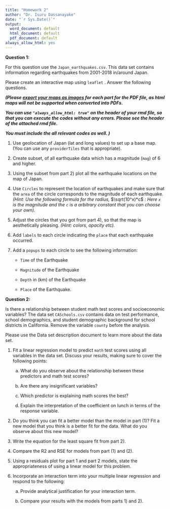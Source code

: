```yaml
---
title: "Homework 2"
author: "Dr. Isuru Dassanayake"
date: "`r Sys.Date()`"
output:
  word_document: default
  html_document: default
  pdf_document: default
always_allow_html: yes
---
```


**Question 1:**

For this question use the `Japan_earthquakes.csv`. This data set contains information regarding earthquakes from 2001-2018 in/around Japan.

Please create an interactive map using `leaflet` . Answer the following questions.

***(Please [export your maps as images]{.underline} for each part for the PDF file, as html maps will not be supported when converted into PDFs.***

***You can use `"always_allow_html: true"` on the header of your rmd file, so that you can execute the codes without any errors. Please see the header of the attached rmd file.***

***You must include the all relevant codes as well. )***

1.  Use geolocation of Japan (lat and long values) to set up a base map. (You can use any `providerTiles` that is appropriate).

2.  Create subset, of all earthquake data which has a magnitude (`mag`) of 6 and higher.

3.  Using the subset from part 2) plot all the earthquake locations on the map of Japan.

4.  Use `Circles` to represent the location of earthquakes and make sure that the `area` of the circle corresponds to the magnitude of each earthquake.*(Hint: Use the following formula for the radius,* $\sqrt(10^x)*c$ *: Here `x` is the magnitude and the `c` is a arbitrary constant that you can choose your own).*

5.  Adjust the circles that you got from part 4), so that the map is aesthetically pleasing. *(Hint: colors, opacity etc).*

6.  Add `labels` to each circle indicating the `place` that each earthquake occurred.

7.  Add a `popups` to each circle to see the following information:

    -   `Time` of the Earthquake

    -   `Magnitude` of the Earthquake

    -   `Depth` in (km) of the Earthquake

    -   `Place` of the Earthquake.

**Question 2:**

Is there a relationship between student math test scores and socioeconomic variables? The data set `CASchools.csv` contains data on test performance, school demographics, and student demographic background for school districts in California. Remove the variable `county` before the analysis.

Please use the Data set description document to learn more about the data set.

1.  Fit a linear regression model to predict `math` test scores using all variables in the data set. Discuss your results, making sure to cover the following points:

    a.  What do you observe about the relationship between these predictors and math test scores?

    b.  Are there any insignificant variables?

    c.  Which predictor is explaining math scores the best?

    d.  Explain the interpretation of the coefficient on lunch in terms of the response variable.

2.  Do you think you can fit a better model than the model in part (1)? Fit a new model that you think is a better fit for the data. What do you observe about this new model?

3.  Write the equation for the least square fit from part 2).

4.  Compare the R2 and RSE for models from part (1) and (2).

5.  Using a residuals plot for part 1 and part 2 models, state the appropriateness of using a linear model for this problem.

6.  Incorporate an interaction term into your multiple linear regression and respond to the following:

    a.  Provide analytical justification for your interaction term.

    b.  Compare your results with the models from parts 1) and 2).
